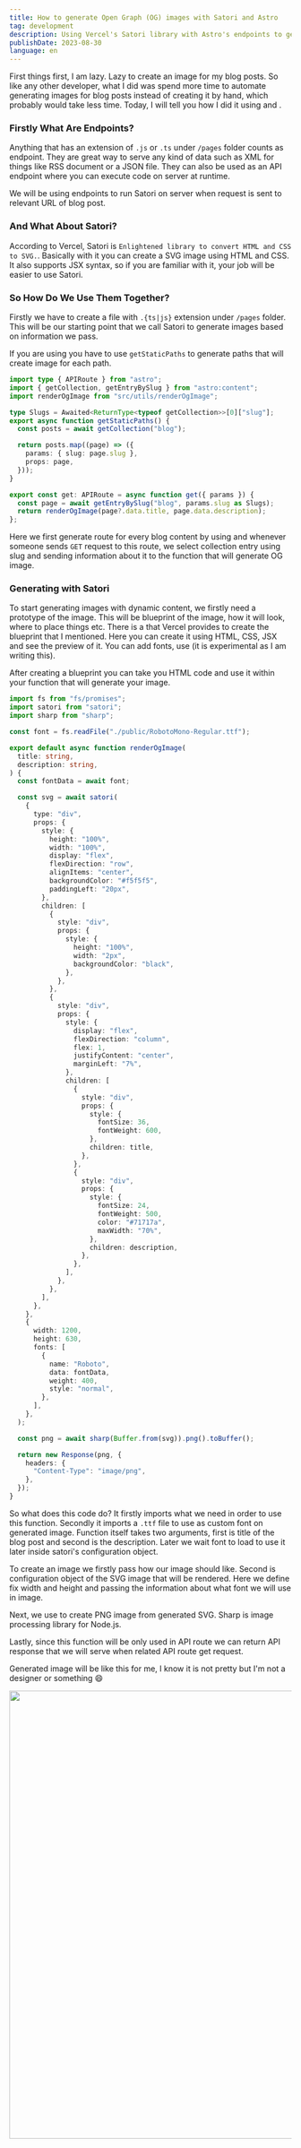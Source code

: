 ```yaml
---
title: How to generate Open Graph (OG) images with Satori and Astro
tag: development
description: Using Vercel's Satori library with Astro's endpoints to generate OG image to display when link is shared.
publishDate: 2023-08-30
language: en
---
```



First things first, I am lazy. Lazy to create an image for my blog posts. So like any other developer, what I did was spend more time to automate generating images for blog posts instead of creating it by hand, which probably would take less time. Today, I will tell you how I did it using <ContentLink href="https://github.com/vercel/satori" text="Vercel's Satori" isOutLink /> and <ContentLink href="https://docs.astro.build/en/core-concepts/endpoints/" text="Astro's endpoints" isOutLink />.

### Firstly What Are Endpoints?

Anything that has an extension of `.js` or `.ts` under `/pages` folder counts as endpoint. They are great way to serve any kind of data such as XML for things like RSS document or a JSON file. They can also be used as an API endpoint where you can execute code on server at runtime.

We will be using endpoints to run Satori on server when request is sent to relevant URL of blog post.

### And What About Satori?

According to Vercel, Satori is `Enlightened library to convert HTML and CSS to SVG.`. Basically with it you can create a SVG image using HTML and CSS. It also supports JSX syntax, so if you are familiar with it, your job will be easier to use Satori.

### So How Do We Use Them Together?

Firstly we have to create a file with `.{ts|js}` extension under `/pages` folder. This will be our starting point that we call Satori to generate images based on information we pass.

If you are using <ContentLink href="https://docs.astro.build/en/core-concepts/routing/#dynamic-routes" text="dynamic routes" isOuterLink /> you have to use `getStaticPaths` to generate paths that will create image for each path.

```ts title="src/components/Blockquote.astro"
import type { APIRoute } from "astro";
import { getCollection, getEntryBySlug } from "astro:content";
import renderOgImage from "src/utils/renderOgImage";

type Slugs = Awaited<ReturnType<typeof getCollection>>[0]["slug"];
export async function getStaticPaths() {
  const posts = await getCollection("blog");

  return posts.map((page) => ({
    params: { slug: page.slug },
    props: page,
  }));
}

export const get: APIRoute = async function get({ params }) {
  const page = await getEntryBySlug("blog", params.slug as Slugs);
  return renderOgImage(page?.data.title, page.data.description);
};
```

Here we first generate route for every blog content by using <ContentLink href="https://docs.astro.build/en/guides/content-collections/" text="content collection" isOuterLink /> and whenever someone sends `GET` request to this route, we select collection entry using slug and sending information about it to the function that will generate OG image.

### Generating with Satori

To start generating images with dynamic content, we firstly need a prototype of the image. This will be blueprint of the image, how it will look, where to place things etc. There is a <ContentLink href="https://og-playground.vercel.app/" text="playground" isOuterLink /> that Vercel provides to create the blueprint that I mentioned. Here you can create it using HTML, CSS, JSX and see the preview of it. You can add fonts, use <ContentLink href="https://tailwindcss.com/" text="Tailwind" isOuterLink /> (it is experimental as I am writing this).

After creating a blueprint you can take you HTML code and use it within your function that will generate your image.

```ts
import fs from "fs/promises";
import satori from "satori";
import sharp from "sharp";

const font = fs.readFile("./public/RobotoMono-Regular.ttf");

export default async function renderOgImage(
  title: string,
  description: string,
) {
  const fontData = await font;

  const svg = await satori(
    {
      type: "div",
      props: {
        style: {
          height: "100%",
          width: "100%",
          display: "flex",
          flexDirection: "row",
          alignItems: "center",
          backgroundColor: "#f5f5f5",
          paddingLeft: "20px",
        },
        children: [
          {
            style: "div",
            props: {
              style: {
                height: "100%",
                width: "2px",
                backgroundColor: "black",
              },
            },
          },
          {
            style: "div",
            props: {
              style: {
                display: "flex",
                flexDirection: "column",
                flex: 1,
                justifyContent: "center",
                marginLeft: "7%",
              },
              children: [
                {
                  style: "div",
                  props: {
                    style: {
                      fontSize: 36,
                      fontWeight: 600,
                    },
                    children: title,
                  },
                },
                {
                  style: "div",
                  props: {
                    style: {
                      fontSize: 24,
                      fontWeight: 500,
                      color: "#71717a",
                      maxWidth: "70%",
                    },
                    children: description,
                  },
                },
              ],
            },
          },
        ],
      },
    },
    {
      width: 1200,
      height: 630,
      fonts: [
        {
          name: "Roboto",
          data: fontData,
          weight: 400,
          style: "normal",
        },
      ],
    },
  );

  const png = await sharp(Buffer.from(svg)).png().toBuffer();

  return new Response(png, {
    headers: {
      "Content-Type": "image/png",
    },
  });
}
```

So what does this code do? It firstly imports what we need in order to use this function. Secondly it imports a `.ttf` file to use as custom font on generated image. Function itself takes two arguments, first is title of the blog post and second is the description. Later we wait font to load to use it later inside satori's configuration object.

To create an image we firstly pass how our image should like. Second is configuration object of the SVG image that will be rendered. Here we define fix width and height and passing the information about what font we will use in image.

Next, we use <ContentLink href="https://www.npmjs.com/package/sharp" text="sharp" isOuterLink /> to create PNG image from generated SVG. Sharp is image processing library for Node.js.

Lastly, since this function will be only used in API route we can return API response that we will serve when related API route get request.

Generated image will be like this for me, I know it is not pretty but I'm not a designer or something 😄

<img src="/images/OG-image-example.png" width="800" class="mx-auto" />
